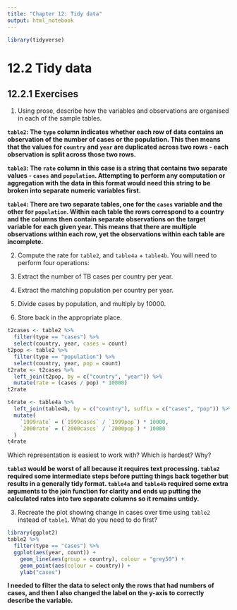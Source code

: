 ```yaml
---
title: "Chapter 12: Tidy data"
output: html_notebook
---
```


```r
library(tidyverse)
```

# 12.2 Tidy data

## 12.2.1 Exercises

1. Using prose, describe how the variables and observations are organised in each of the sample tables.

**`table2`: The `type` column indicates whether each row of data contains an observation of the number of cases or the population. This then means that the values for `country` and `year` are duplicated across two rows - each observation is split across those two rows.**

**`table3`: The `rate` column in this case is a string that contains two separate values - `cases` and `population`. Attempting to perform any computation or aggregation with the data in this format would need this string to be broken into separate numeric variables first.**

**`table4`: There are two separate tables, one for the `cases` variable and the other for `population`. Within each table the rows correspond to a country and the columns then contain separate observations on the target variable for each given year. This means that there are multiple observations within each row, yet the observations within each table are incomplete.**

2. Compute the rate for `table2`, and `table4a` + `table4b`. You will need to perform four operations:

  1. Extract the number of TB cases per country per year.
  2. Extract the matching population per country per year.
  3. Divide cases by population, and multiply by 10000.
  4. Store back in the appropriate place.

```r
t2cases <- table2 %>%
  filter(type == "cases") %>%
  select(country, year, cases = count)
t2pop <- table2 %>%
  filter(type == "population") %>%
  select(country, year, pop = count)
t2rate <- t2cases %>%
  left_join(t2pop, by = c("country", "year")) %>%
  mutate(rate = (cases / pop) * 10000)
t2rate
```

```r
t4rate <- table4a %>%
  left_join(table4b, by = c("country"), suffix = c("cases", "pop")) %>%
  mutate(
    `1999rate` = (`1999cases` / `1999pop`) * 10000,
    `2000rate` = (`2000cases` / `2000pop`) * 10000
  )
t4rate
```

Which representation is easiest to work with? Which is hardest? Why?

**`table3` would be worst of all because it requires text processing. `table2` required some intermediate steps before putting things back together but results in a generally tidy format. `table4a` and `table4b` required some extra arguments to the join function for clarity and ends up putting the calculated rates into two separate columns so it remains untidy.**

3. Recreate the plot showing change in cases over time using `table2` instead of `table1`. What do you need to do first?

```r
library(ggplot2)
table2 %>%
  filter(type == "cases") %>%
  ggplot(aes(year, count)) +
    geom_line(aes(group = country), colour = "grey50") +
    geom_point(aes(colour = country)) +
    ylab("cases")
```

**I needed to filter the data to select only the rows that had numbers of cases, and then I also changed the label on the y-axis to correctly describe the variable.**
